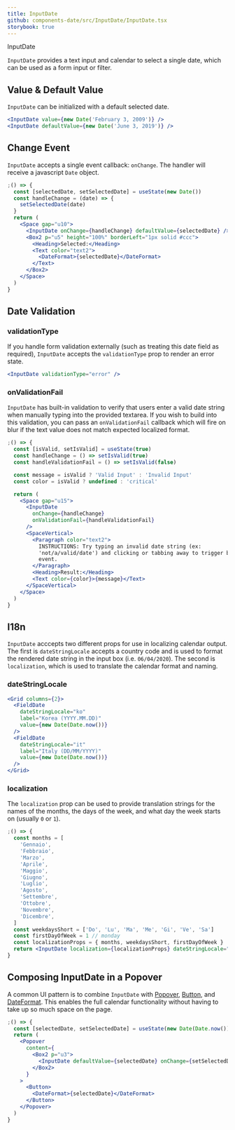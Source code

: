 ```yaml
---
title: InputDate
github: components-date/src/InputDate/InputDate.tsx
storybook: true
---
```



<ImportMessage packageName="components-date">InputDate</ImportMessage>

`InputDate` provides a text input and calendar to select a single date, which can be used as a form input or filter.

## Value & Default Value

`InputDate` can be initialized with a default selected date.

```jsx
<InputDate value={new Date('February 3, 2009')} />
<InputDate defaultValue={new Date('June 3, 2019')} />
```

## Change Event

`InputDate` accepts a single event callback: `onChange`. The handler will receive a javascript `Date` object.

```jsx
;() => {
  const [selectedDate, setSelectedDate] = useState(new Date())
  const handleChange = (date) => {
    setSelectedDate(date)
  }
  return (
    <Space gap="u10">
      <InputDate onChange={handleChange} defaultValue={selectedDate} />
      <Box2 p="u5" height="100%" borderLeft="1px solid #ccc">
        <Heading>Selected:</Heading>
        <Text color="text2">
          <DateFormat>{selectedDate}</DateFormat>
        </Text>
      </Box2>
    </Space>
  )
}
```

## Date Validation

### validationType

If you handle form validation externally (such as treating this date field as required), `InputDate` accepts the `validationType` prop to render an error state.

```jsx
<InputDate validationType="error" />
```

### onValidationFail

`InputDate` has built-in validation to verify that users enter a valid date string when manually typing into the provided textarea. If you wish to build into this validation, you can pass an `onValidationFail` callback which will fire on blur if the text value does not match expected localized format.

```jsx
;() => {
  const [isValid, setIsValid] = useState(true)
  const handleChange = () => setIsValid(true)
  const handleValidationFail = () => setIsValid(false)

  const message = isValid ? 'Valid Input' : 'Invalid Input'
  const color = isValid ? undefined : 'critical'

  return (
    <Space gap="u15">
      <InputDate
        onChange={handleChange}
        onValidationFail={handleValidationFail}
      />
      <SpaceVertical>
        <Paragraph color="text2">
          INSTRUCTIONS: Try typing an invalid date string (ex:
          'not/a/valid/date') and clicking or tabbing away to trigger blur
          event.
        </Paragraph>
        <Heading>Result:</Heading>
        <Text color={color}>{message}</Text>
      </SpaceVertical>
    </Space>
  )
}
```

## I18n

`InputDate` acccepts two different props for use in localizing calendar output. The first is `dateStringLocale` accepts a country code and is used to format the rendered date string in the input box (i.e. `06/04/2020`). The second is `localization`, which is used to translate the calendar format and naming.

### dateStringLocale

```jsx
<Grid columns={2}>
  <FieldDate
    dateStringLocale="ko"
    label="Korea (YYYY.MM.DD)"
    value={new Date(Date.now())}
  />
  <FieldDate
    dateStringLocale="it"
    label="Italy (DD/MM/YYYY)"
    value={new Date(Date.now())}
  />
</Grid>
```

### localization

The `localization` prop can be used to provide translation strings for the names of the months, the days of the week, and what day the week starts on (usually `0` or `1`).

```jsx
;() => {
  const months = [
    'Gennaio',
    'Febbraio',
    'Marzo',
    'Aprile',
    'Maggio',
    'Giugno',
    'Luglio',
    'Agosto',
    'Settembre',
    'Ottobre',
    'Novembre',
    'Dicembre',
  ]
  const weekdaysShort = ['Do', 'Lu', 'Ma', 'Me', 'Gi', 'Ve', 'Sa']
  const firstDayOfWeek = 1 // monday
  const localizationProps = { months, weekdaysShort, firstDayOfWeek }
  return <InputDate localization={localizationProps} dateStringLocale="it" />
}
```

## Composing InputDate in a Popover

A common UI pattern is to combine `InputDate` with [Popover](/components/overlays/popover), [Button](/components/actions/button), and [DateFormat](/components/content/date-time-format). This enables the full calendar functionality without having to take up so much space on the page.

```jsx
;() => {
  const [selectedDate, setSelectedDate] = useState(new Date(Date.now()))
  return (
    <Popover
      content={
        <Box2 p="u3">
          <InputDate defaultValue={selectedDate} onChange={setSelectedDate} />
        </Box2>
      }
    >
      <Button>
        <DateFormat>{selectedDate}</DateFormat>
      </Button>
    </Popover>
  )
}
```
